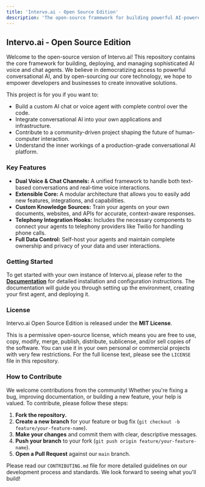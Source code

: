 ```yaml
---
title: 'Intervo.ai - Open Source Edition'
description: 'The open-source framework for building powerful AI-powered voice and chat agents. Freely available under the MIT License.'
---
```


## Intervo.ai - Open Source Edition

Welcome to the open-source version of Intervo.ai! This repository contains the core framework for building, deploying, and managing sophisticated AI voice and chat agents. We believe in democratizing access to powerful conversational AI, and by open-sourcing our core technology, we hope to empower developers and businesses to create innovative solutions.

This project is for you if you want to:
* Build a custom AI chat or voice agent with complete control over the code.
* Integrate conversational AI into your own applications and infrastructure.
* Contribute to a community-driven project shaping the future of human-computer interaction.
* Understand the inner workings of a production-grade conversational AI platform.

### Key Features

* **Dual Voice & Chat Channels:** A unified framework to handle both text-based conversations and real-time voice interactions.
* **Extensible Core:** A modular architecture that allows you to easily add new features, integrations, and capabilities.
* **Custom Knowledge Sources:** Train your agents on your own documents, websites, and APIs for accurate, context-aware responses.
* **Telephony Integration Hooks:** Includes the necessary components to connect your agents to telephony providers like Twilio for handling phone calls.
* **Full Data Control:** Self-host your agents and maintain complete ownership and privacy of your data and user interactions.

### Getting Started

To get started with your own instance of Intervo.ai, please refer to the **[Documentation](link-to-your-docs)** for detailed installation and configuration instructions. The documentation will guide you through setting up the environment, creating your first agent, and deploying it.

### License

Intervo.ai Open Source Edition is released under the **MIT License**.

This is a permissive open-source license, which means you are free to use, copy, modify, merge, publish, distribute, sublicense, and/or sell copies of the software. You can use it in your own personal or commercial projects with very few restrictions. For the full license text, please see the `LICENSE` file in this repository.

### How to Contribute

We welcome contributions from the community! Whether you're fixing a bug, improving documentation, or building a new feature, your help is valued. To contribute, please follow these steps:

1.  **Fork the repository.**
2.  **Create a new branch** for your feature or bug fix (`git checkout -b feature/your-feature-name`).
3.  **Make your changes** and commit them with clear, descriptive messages.
4.  **Push your branch** to your fork (`git push origin feature/your-feature-name`).
5.  **Open a Pull Request** against our `main` branch.

Please read our `CONTRIBUTING.md` file for more detailed guidelines on our development process and standards. We look forward to seeing what you'll build!